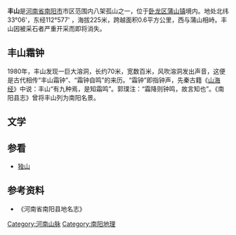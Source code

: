 '''丰山'''是[[河南省|河南省]][[南阳市|南阳市]]市区范围内八架孤山之一，位于[[卧龙区|卧龙区]][[蒲山镇|蒲山镇]]境内。地处北纬33°06'，东经112°577' ，海拔225米，跨越面积0.6平方公里，西与蒲山相峙。丰山因被采石者严重开采而即将消失。

==丰山霜钟==
1980年，丰山发现一巨大溶洞，长约70米，宽数百米，风吹溶洞发出声音，这便是古代相传“丰山霜钟”、“霜钟自鸣”的来历。“霜钟”即指钟声，先秦古籍《[[山海经|山海经]]》中说：丰山“有九种焉，是知霜鸣”。郭璞注：“霜降则钟鸣，故言知也”。《南阳县志》曾将丰山列为南阳名景。

==文学==
{{cquote|十日登高发兴新，'''丰山'''孤秀出尘氛。
村墟带晚鸦噪合，林壑得霜烟景分。<br /> 
芳臭百年随变灭，短长千古只纷纭。<br /> 
诗成一叹无人会。白水悠悠入暮云。
|《十日登丰山》—[[金代|金]]·[[元好问|元好问]]}}

{{cquote|上映亭亭岩上千岁人孤松，
下方磊磊'''丰山'''百世之'''霜钟'''。<br /> 
 
|《古交行》—[[宋代|宋]]·[[刘学箕|刘学箕]]}}

==参看==
*[[独山_(南阳)|独山]]

==参考资料==
*《河南省南阳县地名志》

[[Category:河南山脉|Category:河南山脉]]
[[Category:南阳地理|Category:南阳地理]]